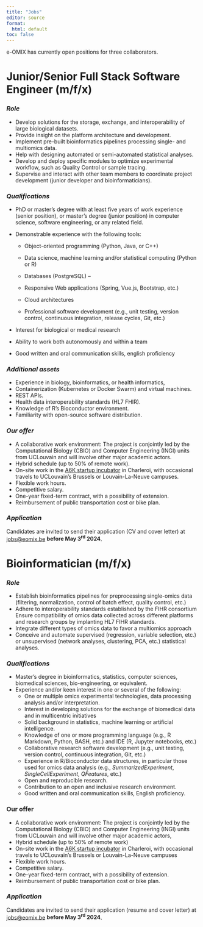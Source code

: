 ```yaml
---
title: "Jobs"
editor: source
format: 
  html: default
toc: false
---
```


e-OMIX has currently open positions for three collaborators.

# **Junior/Senior Full Stack Software Engineer (m/f/x)**

### *Role*

-   Develop solutions for the storage, exchange, and interoperability of large biological datasets.
-   Provide insight on the platform architecture and development.
-   Implement pre-built bioinformatics pipelines processing single- and multiomics data.
-   Help with designing automated or semi-automated statistical analyses.
-   Develop and deploy specific modules to optimize experimental workflow, such as Quality Control or sample tracing.
-   Supervise and interact with other team members to coordinate project development (junior developer and bioinformaticians).

### *Qualifications*

-   PhD or master’s degree with at least five years of work experience (senior position), or master’s degree (junior position) in computer science, software engineering, or any related field.

-   Demonstrable experience with the following tools:

    -   Object-oriented programming (Python, Java, or C++)

    -   Data science, machine learning and/or statistical computing (Python or R)

    -   Databases (PostgreSQL) –

    -   Responsive Web applications (Spring, Vue.js, Bootstrap, etc.)

    -   Cloud architectures

    -   Professional software development (e.g., unit testing, version control, continuous integration, release cycles, Git, etc.)

-   Interest for biological or medical research

-   Ability to work both autonomously and within a team

-   Good written and oral communication skills, english proficiency

### *Additional assets*

-   Experience in biology, bioinformatics, or health informatics,
-   Containerization (Kubernetes or Docker Swarm) and virtual machines.
-   REST APIs.
-   Health data interoperability standards (HL7 FHIR).
-   Knowledge of R’s Bioconductor environment.
-   Familiarity with open-source software distribution.

### *Our offer*

-   A collaborative work environment: The project is conjointly led by the Computational Biology (CBIO) and Computer Engineering (INGI) units from UCLouvain and will involve other major academic actors.
-   Hybrid schedule (up to 50% of remote work).
-   On-site work in the [A6K startup incubator](https://www.a6k.be) in Charleroi, with occasional travels to UCLouvain’s Brussels or Louvain-La-Neuve campuses.
-   Flexible work hours.
-   Competitive salary.
-   One-year fixed-term contract, with a possibility of extension.
-   Reimbursement of public transportation cost or bike plan.

### *Application*

Candidates are invited to send their application (CV and cover letter) at [jobs\@eomix.be](mailto:jobs@eomix.be) **before May 3^rd^ 2024**.

# 

# **Bioinformatician (m/f/x)**

### *Role*

-   Establish bioinformatics pipelines for preprocessing single-omics data (filtering, normalization, control of batch effect, quality control, etc.)
-   Adhere to interoperability standards established by the FIHR consortium Ensure compatibility of omics data collected across different platforms and research groups by implanting HL7 FIHR standards.
-   Integrate different types of omics data to favor a multiomics approach
-   Conceive and automate supervised (regression, variable selection, etc.) or unsupervised (network analyses, clustering, PCA, etc.) statistical analyses.

### *Qualifications*

-   Master's degree in bioinformatics, statistics, computer sciences, biomedical sciences, bio-engineering, or equivalent.
-   Experience and/or keen interest in one or several of the following:
    -   One or multiple omics experimental technologies, data processing analysis and/or interpretation.
    -   Interest in developing solutions for the exchange of biomedical data and in multicentric initiatives
    -   Solid background in statistics, machine learning or artificial intelligence.
    -   Knowledge of one or more programming language (e.g., R Markdown, Python, BASH, etc.) and IDE (R, Jupyter notebooks, etc.)
    -   Collaborative research software development (e.g., unit testing, version control, continuous integration, Git, etc.)
    -   Experience in R/Bioconductor data structures, in particular those used for omics data analysis (e.g., *SummarizedExperiment*, *SingleCellExperiment*, *QFeatures*, etc.)
    -   Open and reproducible research.
    -   Contribution to an open and inclusive research environment.
    -   Good written and oral communication skills, English proficiency.

### Our offer

-   A collaborative work environment: The project is conjointly led by the Computational Biology (CBIO) and Computer Engineering (INGI) units from UCLouvain and will involve other major academic actors,
-   Hybrid schedule (up to 50% of remote work)
-   On-site work in the [A6K startup incubator](https://www.a6k.be) in Charleroi, with occasional travels to UCLouvain’s Brussels or Louvain-La-Neuve campuses
-   Flexible work hours.
-   Competitive salary.
-   One-year fixed-term contract, with a possibility of extension.
-   Reimbursement of public transportation cost or bike plan.

### *Application*

Candidates are invited to send their application (resume and cover letter) at [jobs\@eomix.be](mailto:jobs@eomix.be) **before May 3^rd^ 2024**.
